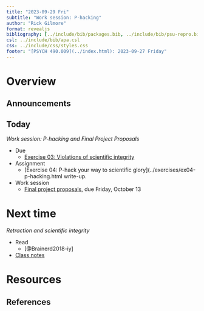 ```yaml
---
title: "2023-09-29 Fri"
subtitle: "Work session: P-hacking"
author: "Rick Gilmore"
format: revealjs
bibliography: [../include/bib/packages.bib, ../include/bib/psu-repro.bib]
csl: ../include/bib/apa.csl
css: ../include/css/styles.css
footer: "[PSYCH 490.009](../index.html): 2023-09-27 Friday"
---
```


# Overview

## Announcements

## Today

*Work session: P-hacking and Final Project Proposals*

- [Due]{.orange_due}
    - [Exercise 03: Violations of scientific integrity](../exercises/ex03-scientific-integrity.html)
- [Assignment]{.green_assigned}
    - [Exercise 04: P-hack your way to scientific glory](../exercises/ex04-p-hacking.html write-up.
- Work session
    - [Final project proposals](../exercises/final-project.html), [due Friday, October 13]{.orange_due}

# Next time

*Retraction and scientific integrity*

- Read
    - [@Brainerd2018-iy]
- [Class notes]()

# Resources

## References